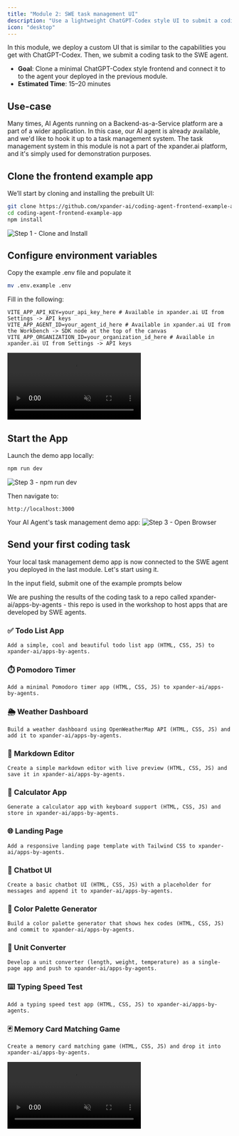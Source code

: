 ```yaml
---
title: "Module 2: SWE task management UI"
description: "Use a lightweight ChatGPT-Codex style UI to submit a coding task to your SWE agent"
icon: "desktop"
---
```


<Note>
In this module, we deploy a custom UI that is similar to the capabilities you get with ChatGPT-Codex. Then, we submit a coding task to the SWE agent.

  - **Goal**: Clone a minimal ChatGPT-Codex style frontend and connect it to to the agent your deployed in the previous module.
  - **Estimated Time**: 15–20 minutes
</Note>

## Use-case

Many times, AI Agents running on a Backend-as-a-Service platform are a part of a wider application. In this case, our AI agent is already available, and we'd like to hook it up to a task management system. The task management system in this module is not a part of the xpander.ai platform, and it's simply used for demonstration purposes.


## Clone the frontend example app

We’ll start by cloning and installing the prebuilt UI:

```bash
git clone https://github.com/xpander-ai/coding-agent-frontend-example-app.git
cd coding-agent-frontend-example-app
npm install
```

![Step 1 - Clone and Install](/images/workshops/git-clone.png)

## Configure environment variables

Copy the example .env file and populate it

```bash
mv .env.example .env
```

Fill in the following:

```env
VITE_APP_API_KEY=your_api_key_here # Available in xpander.ai UI from Settings -> API keys 
VITE_APP_AGENT_ID=your_agent_id_here # Available in xpander.ai UI from the Workbench -> SDK node at the top of the canvas
VITE_APP_ORGANIZATION_ID=your_organization_id_here # Available in xpander.ai UI from Settings -> API keys
```

<Accordion title="Videos: getting the required variables">
<Frame>
  <video autoPlay muted loop playsInline className="w-full aspect-video" src="https://assets.xpanderai.io/workshops/videos/settings-api-keys.mp4" />
</Frame>

### Copy Your Agent ID
<Frame>
  <video autoPlay muted loop playsInline className="w-full aspect-video" src="https://assets.xpanderai.io/workshops/videos/swe-copy-agent-id.mp4" />
</Frame>
</Accordion>


## Start the App

Launch the demo app locally:

```bash
npm run dev
```

![Step 3 - npm run dev](/images/workshops/swe-npm-run-dev.png)

Then navigate to:

```
http://localhost:3000
```
Your AI Agent's task management demo app:
![Step 3 - Open Browser](/images/workshops/swe-blank-tasks-manager.png)

## Send your first coding task
Your local task management demo app is now connected to the SWE agent you deployed in the last module. Let's start using it.

In the input field, submit one of the example prompts below

<Accordion title="Prompt Examples for apps-by-agents">

<Note>
We are pushing the results of the coding task to a repo called xpander-ai/apps-by-agents - this repo is used in the workshop to host apps that are developed by SWE agents.
</Note>

### ✅ Todo List App
```text
Add a simple, cool and beautiful todo list app (HTML, CSS, JS) to xpander-ai/apps-by-agents.
````

### ⏱️ Pomodoro Timer

```text
Add a minimal Pomodoro timer app (HTML, CSS, JS) to xpander-ai/apps-by-agents.
```

### 🌦️ Weather Dashboard

```text
Build a weather dashboard using OpenWeatherMap API (HTML, CSS, JS) and add it to xpander-ai/apps-by-agents.
```

### 📝 Markdown Editor

```text
Create a simple markdown editor with live preview (HTML, CSS, JS) and save it in xpander-ai/apps-by-agents.
```

### 🧮 Calculator App

```text
Generate a calculator app with keyboard support (HTML, CSS, JS) and store in xpander-ai/apps-by-agents.
```

### 🌐 Landing Page

```text
Add a responsive landing page template with Tailwind CSS to xpander-ai/apps-by-agents.
```

### 💬 Chatbot UI

```text
Create a basic chatbot UI (HTML, CSS, JS) with a placeholder for messages and append it to xpander-ai/apps-by-agents.
```

### 🎨 Color Palette Generator

```text
Build a color palette generator that shows hex codes (HTML, CSS, JS) and commit to xpander-ai/apps-by-agents.
```

### 📏 Unit Converter

```text
Develop a unit converter (length, weight, temperature) as a single-page app and push to xpander-ai/apps-by-agents.
```

### ⌨️ Typing Speed Test

```text
Add a typing speed test app (HTML, CSS, JS) to xpander-ai/apps-by-agents.
```

### 🃏 Memory Card Matching Game

```text
Create a memory card matching game (HTML, CSS, JS) and drop it into xpander-ai/apps-by-agents.
```

</Accordion>

<Frame>
  <video autoPlay muted loop playsInline className="w-full aspect-video" src="https://assets.xpanderai.io/workshops/videos/swe-send-task.mp4" />
</Frame>

---

## Track task execution

Click **View** to view real-time execution details.  
> ⏳ **Note**: Task execution may take a few minutes - sit back, relax, and watch the agent work its magic.

<Frame>
  <video autoPlay muted loop playsInline className="w-full aspect-video" src="https://assets.xpanderai.io/workshops/videos/swe-track-result.mp4" />
</Frame>

### You’ll see:

- **Top**: The original prompt or task
- **Popup**: Logs and generated output from the agent
- **Result**: Execution result
- **Logs & Messages Buttons**: Execution messages logs & codex execution logs

<Accordion title="How does this work?">

  When you submit a task, the app uses the **xpander.ai SDK** (via a **Web Worker**) to create and run the task in the cloud - fully serverless.

  The worker handles:
  - Creating tasks → [`createTask()` in `workers/xpanderWorker.ts`](https://github.com/xpander-ai/coding-agent-frontend-example-app/blob/main/src/workers/xpanderWorker.ts#L79)
  - Fetching task details and logs → [`useTask()` and `useLogs()` in `hooks/`](https://github.com/xpander-ai/coding-agent-frontend-example-app/tree/main/src/hooks)

  The UI polls task status and updates in real time using **React Query**.  
  You can see this in action inside:
  - [`Dashboard`](https://github.com/xpander-ai/coding-agent-frontend-example-app/blob/main/src/pages/Dashboard.tsx): task list and creation
  - [`TaskDetails`](https://github.com/xpander-ai/coding-agent-frontend-example-app/blob/main/src/pages/TaskDetails.tsx): real-time updates, logs, messages

  The **Codex tool** streams logs to a centralized **Logstash** tied to your **account**.  
  Logs are stored for a limited period and made available via the `logs.xpander.ai` micro-service.

  The frontend fetches these logs through polling (every 2s) using the SDK inside a Web Worker.

  💡 A task can include multiple threads - each representing a conversation or execution chain tied to your agent.
</Accordion>


## Summary and next steps

Your SWE task management UI is now live and connected to the SWE agent hosted on xpander.ai.
Through the UI, you instructed the agent to build an application and push it to the apps-by-agents repo.


→ Proceed to [Module 3: Advanced customization](./03-advanced-customization) 